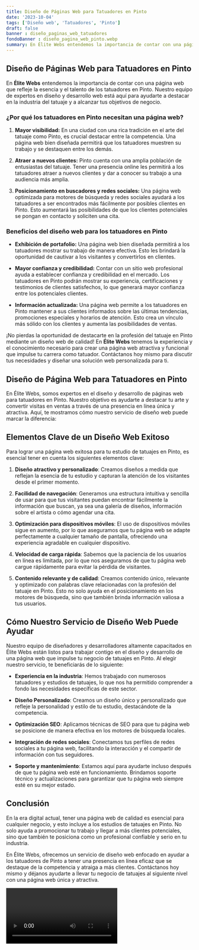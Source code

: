 ```yaml
---
title: Diseño de Páginas Web para Tatuadores en Pinto
date: '2023-10-04'
tags: ['Diseño web', 'Tatuadores', 'Pinto']
draft: false
banner : diseño_paginas_web_tatuadores
fondoBanner : diseño_pagina_web_pinto.webp
summary: En Élite Webs entendemos la importancia de contar con una página web que refleje la esencia y el talento de los tatuadores en Pinto. Nuestro equipo de expertos en diseño y desarrollo web está aquí para ayudarte a destacar en la industria del tatuaje y a alcanzar tus objetivos de negocio.
---
```


## Diseño de Páginas Web para Tatuadores en Pinto

En **Élite Webs** entendemos la importancia de contar con una página web que refleje la esencia y el talento de los tatuadores en Pinto. Nuestro equipo de expertos en diseño y desarrollo web está aquí para ayudarte a destacar en la industria del tatuaje y a alcanzar tus objetivos de negocio.

### ¿Por qué los tatuadores en Pinto necesitan una página web?

1. **Mayor visibilidad:** En una ciudad con una rica tradición en el arte del tatuaje como Pinto, es crucial destacar entre la competencia. Una página web bien diseñada permitirá que los tatuadores muestren su trabajo y se destaquen entre los demás.

2. **Atraer a nuevos clientes:** Pinto cuenta con una amplia población de entusiastas del tatuaje. Tener una presencia online les permitirá a los tatuadores atraer a nuevos clientes y dar a conocer su trabajo a una audiencia más amplia.

3. **Posicionamiento en buscadores y redes sociales:** Una página web optimizada para motores de búsqueda y redes sociales ayudará a los tatuadores a ser encontrados más fácilmente por posibles clientes en Pinto. Esto aumentará las posibilidades de que los clientes potenciales se pongan en contacto y soliciten una cita.

### Beneficios del diseño web para los tatuadores en Pinto

- **Exhibición de portafolio:** Una página web bien diseñada permitirá a los tatuadores mostrar su trabajo de manera efectiva. Esto les brindará la oportunidad de cautivar a los visitantes y convertirlos en clientes.

- **Mayor confianza y credibilidad:** Contar con un sitio web profesional ayuda a establecer confianza y credibilidad en el mercado. Los tatuadores en Pinto podrán mostrar su experiencia, certificaciones y testimonios de clientes satisfechos, lo que generará mayor confianza entre los potenciales clientes.

- **Información actualizada:** Una página web permite a los tatuadores en Pinto mantener a sus clientes informados sobre las últimas tendencias, promociones especiales y horarios de atención. Esto crea un vínculo más sólido con los clientes y aumenta las posibilidades de ventas.

¡No pierdas la oportunidad de destacarte en la profesión del tatuaje en Pinto mediante un diseño web de calidad! En **Élite Webs** tenemos la experiencia y el conocimiento necesario para crear una página web atractiva y funcional que impulse tu carrera como tatuador. Contáctanos hoy mismo para discutir tus necesidades y diseñar una solución web personalizada para ti.

<GifSeo />

<Cta />

## Diseño de Página Web para Tatuadores en Pinto

En Élite Webs, somos expertos en el diseño y desarrollo de páginas web para tatuadores en Pinto. Nuestro objetivo es ayudarte a destacar tu arte y convertir visitas en ventas a través de una presencia en línea única y atractiva. Aquí, te mostramos cómo nuestro servicio de diseño web puede marcar la diferencia:

## Elementos Clave de un Diseño Web Exitoso

Para lograr una página web exitosa para tu estudio de tatuajes en Pinto, es esencial tener en cuenta los siguientes elementos clave:

1. **Diseño atractivo y personalizado**: Creamos diseños a medida que reflejan la esencia de tu estudio y capturan la atención de los visitantes desde el primer momento.

2. **Facilidad de navegación**: Generamos una estructura intuitiva y sencilla de usar para que tus visitantes puedan encontrar fácilmente la información que buscan, ya sea una galería de diseños, información sobre el artista o cómo agendar una cita.

3. **Optimización para dispositivos móviles**: El uso de dispositivos móviles sigue en aumento, por lo que aseguramos que tu página web se adapte perfectamente a cualquier tamaño de pantalla, ofreciendo una experiencia agradable en cualquier dispositivo.

4. **Velocidad de carga rápida**: Sabemos que la paciencia de los usuarios en línea es limitada, por lo que nos aseguramos de que tu página web cargue rápidamente para evitar la pérdida de visitantes.

5. **Contenido relevante y de calidad**: Creamos contenido único, relevante y optimizado con palabras clave relacionadas con la profesión del tatuaje en Pinto. Esto no solo ayuda en el posicionamiento en los motores de búsqueda, sino que también brinda información valiosa a tus usuarios.

## Cómo Nuestro Servicio de Diseño Web Puede Ayudar

Nuestro equipo de diseñadores y desarrolladores altamente capacitados en Élite Webs están listos para trabajar contigo en el diseño y desarrollo de una página web que impulse tu negocio de tatuajes en Pinto. Al elegir nuestro servicio, te beneficiarás de lo siguiente:

- **Experiencia en la industria**: Hemos trabajado con numerosos tatuadores y estudios de tatuajes, lo que nos ha permitido comprender a fondo las necesidades específicas de este sector.

- **Diseño Personalizado**: Creamos un diseño único y personalizado que refleje la personalidad y estilo de tu estudio, destacándote de la competencia.

- **Optimización SEO**: Aplicamos técnicas de SEO para que tu página web se posicione de manera efectiva en los motores de búsqueda locales.

- **Integración de redes sociales**: Conectamos tus perfiles de redes sociales a tu página web, facilitando la interacción y el compartir de información con tus seguidores.

- **Soporte y mantenimiento**: Estamos aquí para ayudarte incluso después de que tu página web esté en funcionamiento. Brindamos soporte técnico y actualizaciones para garantizar que tu página web siempre esté en su mejor estado.

## Conclusión

En la era digital actual, tener una página web de calidad es esencial para cualquier negocio, y esto incluye a los estudios de tatuajes en Pinto. No solo ayuda a promocionar tu trabajo y llegar a más clientes potenciales, sino que también te posiciona como un profesional confiable y serio en tu industria.

En Élite Webs, ofrecemos un servicio de diseño web enfocado en ayudar a los tatuadores de Pinto a tener una presencia en línea eficaz que se destaque de la competencia y atraiga a más clientes. Contáctanos hoy mismo y déjanos ayudarte a llevar tu negocio de tatuajes al siguiente nivel con una página web única y atractiva.

<Video />

<CtaBot job='Tatuadores' city='Pinto'/>

<Gmaps query='Pinto+españa+maps' />